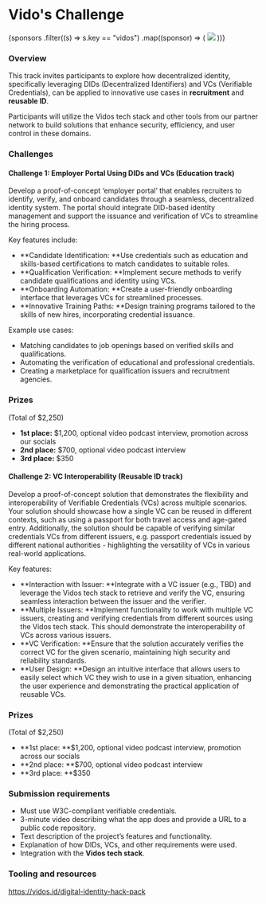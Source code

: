 
# Vido's Challenge

<div className={styles.sponsorsGrid}>
  {sponsors
    .filter((s) => s.key == "vidos")
    .map((sponsor) => (
      <img src={sponsor.logo} />
    ))}
</div>

### Overview

This track invites participants to explore how decentralized identity, specifically leveraging DIDs (Decentralized Identifiers) and VCs (Verifiable Credentials), can be applied to innovative use cases in **recruitment** and **reusable ID**.

Participants will utilize the Vidos tech stack and other tools from our partner network to build solutions that enhance security, efficiency, and user control in these domains.

### Challenges

#### Challenge 1: Employer Portal Using DIDs and VCs (Education track)

Develop a proof-of-concept ‘employer portal’ that enables recruiters to identify, verify, and onboard candidates through a seamless, decentralized identity system. The portal should integrate DID-based identity management and support the issuance and verification of VCs to streamline the hiring process.

Key features include:

- **Candidate Identification: **Use credentials such as education and skills-based certifications to match candidates to suitable roles.
- **Qualification Verification: **Implement secure methods to verify candidate qualifications and identity using VCs.
- **Onboarding Automation: **Create a user-friendly onboarding interface that leverages VCs for streamlined processes.
- **Innovative Training Paths: **Design training programs tailored to the skills of new hires, incorporating credential issuance.

Example use cases:

- Matching candidates to job openings based on verified skills and qualifications.
- Automating the verification of educational and professional credentials.
- Creating a marketplace for qualification issuers and recruitment agencies.

### Prizes

(Total of $2,250)

- **1st place:** $1,200, optional video podcast interview, promotion across our socials
- **2nd place:** $700, optional video podcast interview
- **3rd place:** $350

#### Challenge 2: VC Interoperability (Reusable ID track)

Develop a proof-of-concept solution that demonstrates the flexibility and interoperability of Verifiable Credentials (VCs) across multiple scenarios. Your solution should showcase how a single VC can be reused in different contexts, such as using a passport for both travel access and age-gated entry. Additionally, the solution should be capable of verifying similar credentials VCs from different issuers, e.g. passport credentials issued by different national authorities - highlighting the versatility of VCs in various real-world applications.

Key features:

- **Interaction with Issuer: **Integrate with a VC issuer (e.g., TBD) and leverage the Vidos tech stack to retrieve and verify the VC, ensuring seamless interaction between the issuer and the verifier.
- **Multiple Issuers: **Implement functionality to work with multiple VC issuers, creating and verifying credentials from different sources using the Vidos tech stack. This should demonstrate the interoperability of VCs across various issuers.
- **VC Verification: **Ensure that the solution accurately verifies the correct VC for the given scenario, maintaining high security and reliability standards.
- **User Design: **Design an intuitive interface that allows users to easily select which VC they wish to use in a given situation, enhancing the user experience and demonstrating the practical application of reusable VCs.

### Prizes

(Total of $2,250)

- **1st place: **$1,200, optional video podcast interview, promotion across our socials
- **2nd place: **$700, optional video podcast interview
- **3rd place: **$350

### Submission requirements

- Must use W3C-compliant verifiable credentials.
- 3-minute video describing what the app does and provide a URL to a public code repository.
- Text description of the project’s features and functionality.
- Explanation of how DIDs, VCs, and other requirements were used.
- Integration with the **Vidos tech stack**.

### Tooling and resources

https://vidos.id/digital-identity-hack-pack
